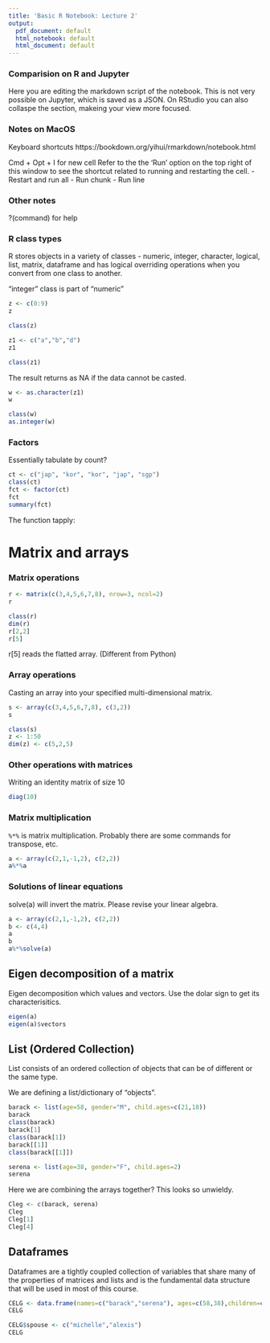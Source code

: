 ```yaml
---
title: 'Basic R Notebook: Lecture 2'
output:
  pdf_document: default
  html_notebook: default
  html_document: default
---
```


### Comparision on R and Jupyter
Here you are editing the markdown script of the notebook. This is not very possible on Jupyter, which is saved as a JSON.
On RStudio you can also collaspe the section, makeing your view more focused.


### Notes on MacOS
Keyboard shortcuts
https://bookdown.org/yihui/rmarkdown/notebook.html

Cmd + Opt + I for new cell
Refer to the the 'Run' option on the top right of this window to see the shortcut related to running and restarting the cell.
- Restart and run all
- Run chunk
- Run line



### Other notes
?(command) for help

### R class types

R stores objects in a variety of classes - numeric, integer, character, logical, list, matrix, dataframe and has logical overriding operations when you convert from one class to another.

"integer" class is part of "numeric"

```r
z <- c(0:9)
z

class(z)
```


```r
z1 <- c("a","b","d")
z1

class(z1)

```

The result returns as NA if the data cannot be casted.

```r
w <- as.character(z1)
w

class(w)
as.integer(w)
```

### Factors
 
Essentially tabulate by count?

```r
ct <- c("jap", "kor", "kor", "jap", "sgp")
class(ct)
fct <- factor(ct)
fct
summary(fct)
```


The function tapply:

# Matrix and arrays

### Matrix operations

```r
r <- matrix(c(3,4,5,6,7,8), nrow=3, ncol=2)
r

class(r)
dim(r)
r[2,2]
r[5]
```

r[5] reads the flatted array. (Different from Python)

### Array operations

Casting an array into your specified multi-dimensional matrix.

```r
s <- array(c(3,4,5,6,7,8), c(3,2))
s

class(s)
z <- 1:50
dim(z) <- c(5,2,5)
```

### Other operations with matrices

Writing an identity matrix of size 10

```r
diag(10)
```


### Matrix multiplication

`%*%` is matrix multiplication. Probably there are some commands for transpose, etc.

```r
a <- array(c(2,1,-1,2), c(2,2))
a%*%a
```


### Solutions of linear equations

solve(a) will invert the matrix. Please revise your linear algebra.

```r
a <- array(c(2,1,-1,2), c(2,2))
b <- c(4,4)
a
b
a%*%solve(a)
```


## Eigen decomposition of a matrix

Eigen decomposition which values and vectors. Use the dolar sign to get its characterisitics.

```r
eigen(a)
eigen(a)$vectors
```

## List (Ordered Collection)

List consists of an ordered collection of objects that can be of different or the same type.

We are defining a list/dictionary of "objects". 

```r
barack <- list(age=58, gender="M", child.ages=c(21,18))
barack
class(barack)
barack[1]
class(barack[1])
barack[[1]]
class(barack[[1]])
```

```r
serena <- list(age=38, gender="F", child.ages=2)
serena
```

Here we are combining the arrays together? This looks so unwieldy.

```r
Cleg <- c(barack, serena)
Cleg
Cleg[1]
Cleg[4]
```

## Dataframes

Dataframes are a tightly coupled collection of variables that share many of the properties of matrices and lists and is the fundamental data structure that will be used in most of this course.

```r
CELG <- data.frame(names=c("barack","serena"), ages=c(58,38),children=c(2,1))
CELG
```

```r
CELG$spouse <- c("michelle","alexis")
CELG
```

